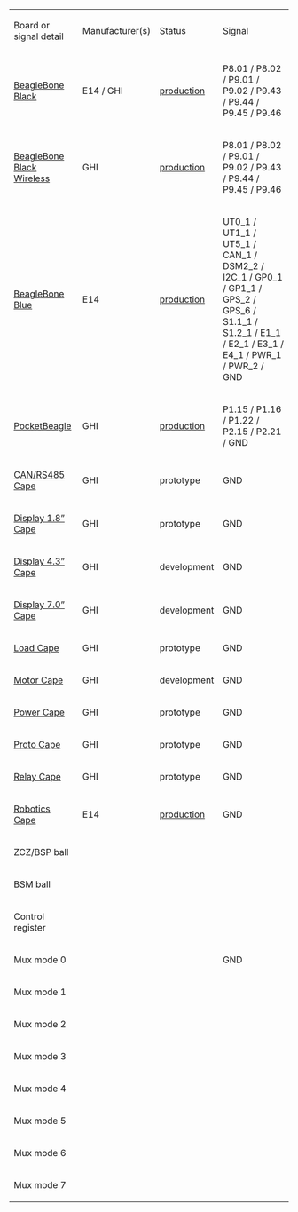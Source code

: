 {| class="wikitable" style="white-space:nowrap;"
| Board or signal detail
| Manufacturer(s)
| Status
| Signal
|-
| [https://github.com/beagleboard/beaglebone-black BeagleBone Black]
| E14 / GHI
| [https://beagleboard.org/black production]
| P8.01 / P8.02 / P9.01 / P9.02 / P9.43 / P9.44 / P9.45 / P9.46
| P8.03 / eMMC d6
| P8.04 / eMMC d7
| P8.05 / eMMC d2
| P8.06 / eMMC d3
| P8.07
| P8.08
| P8.09
| P8.10
| P8.11
| P8.12
| P8.13
| P8.14
| P8.15
| P8.16
| P8.17
| P8.18
| P8.19
| P8.20 / eMMC cmd
| P8.21 / eMMC clk
| P8.22 / eMMC d5
| P8.23 / eMMC d4
| P8.24 / eMMC d1
| P8.25 / eMMC d0
| P8.26
| P8.27 / hdmi
| P8.28 / hdmi
| P8.29 / hdmi
| P8.30 / hdmi
| P8.31 / hdmi / sysboot 14
| P8.32 / hdmi / sysboot 15
| P8.33 / hdmi / sysboot 13
| P8.34 / hdmi / sysboot 11
| P8.35 / hdmi / sysboot 12
| P8.36 / hdmi / sysboot 10
| P8.37 / hdmi / sysboot 8
| P8.38 / hdmi / sysboot 9
| P8.39 / hdmi / sysboot 6
| P8.40 / hdmi / sysboot 7
| P8.41 / hdmi / sysboot 4
| P8.42 / hdmi / sysboot 5
| P8.43 / hdmi / sysboot 2
| P8.44 / hdmi / sysboot 3
| P8.45 / hdmi / sysboot 0
| P8.46 / hdmi / sysboot 1
| P9.03 / P9.04
| P9.05 / P9.06 / VDD_5V
| P9.07 / P9.08 / SYS_5V
| P9.09
| P9.10 / -reset
| P9.11
| P9.12
| P9.13
| P9.14
| P9.15 / P9.15a
| P9.15 / P9.15b
| P9.16
| P9.17 / spi boot cs
| P9.18 / spi boot out
| P9.19 / cape i²c scl
| P9.20 / cape i²c sda
| P9.21 / spi boot in
| P9.22 / spi boot clk
| P9.23
| P9.24
| P9.25 / audio osc
| P9.26
| P9.27
| P9.28 / hdmi audio data
| P9.29 / hdmi audio fs
| P9.30
| P9.31 / hdmi audio clk
| P9.32
| P9.33
| P9.34
| P9.35
| P9.36
| P9.37
| P9.38
| P9.39
| P9.40
| P9.41 / P9.41a / jtag emu3
| P9.41 / P9.41b / jtag emu3
| P9.42 / P9.42a
| P9.42 / P9.42b
| user led 0
| user led 1
| user led 2
| user led 3
| console in
| console out
| eMMC reset
| 
| 
| 
| 
| 
| -audio osc enable
| -gnd
| -hdmi cec / jtag emu2
| -hdmi irq
| -TP9
| -usb A
| -usb A
| -usb A vbus
| -usb A vbus en
| -usb A vbus overcurrent
| -x
| -eth mdc
| -eth mdio
| -eth mii col
| -eth mii crs
| -eth mii rx clk
| -eth mii rx d0
| -eth mii rx d1
| -eth mii rx d2
| -eth mii rx d3
| -eth mii rx dv
| -eth mii rx err
| -eth mii tx clk
| -eth mii tx d0
| -eth mii tx d1
| -eth mii tx d2
| -eth mii tx d3
| -eth mii tx en
| -eth unused
| -jtag
| -jtag
| -jtag
| -jtag
| -jtag
| -jtag emu0
| -jtag emu1
| -local i²c scl
| -local i²c sda
| -pmic
| -pmic
| -pmic
| -pmic
| -pmic
| -pmic irq
| -rtc xtal
| -rtc xtal
| -rtc xtal
| -usb B
| -usb B
| -usb B id
| -usb B vbus
| -x
| -x
| -x
| -xtal
| -xtal
| -xtal
| -μSD cd / jtag emu4
| -μSD clk
| -μSD cmd
| -μSD d0
| -μSD d1
| -μSD d2
| -μSD d3
|-
| [https://github.com/beagleboard/beaglebone-black-wireless BeagleBone Black Wireless]
| GHI
| [https://beagleboard.org/black-wireless production]
| P8.01 / P8.02 / P9.01 / P9.02 / P9.43 / P9.44 / P9.45 / P9.46
| P8.03 / eMMC d6
| P8.04 / eMMC d7
| P8.05 / eMMC d2
| P8.06 / eMMC d3
| P8.07
| P8.08
| P8.09
| P8.10
| P8.11
| P8.12
| P8.13
| P8.14
| P8.15
| P8.16
| P8.17
| P8.18
| P8.19
| P8.20 / eMMC cmd
| P8.21 / eMMC clk
| P8.22 / eMMC d5
| P8.23 / eMMC d4
| P8.24 / eMMC d1
| P8.25 / eMMC d0
| P8.26
| P8.27 / hdmi
| P8.28 / hdmi
| P8.29 / hdmi
| P8.30 / hdmi
| P8.31 / hdmi / sysboot 14
| P8.32 / hdmi / sysboot 15
| P8.33 / hdmi / sysboot 13
| P8.34 / hdmi / sysboot 11
| P8.35 / hdmi / sysboot 12
| P8.36 / hdmi / sysboot 10
| P8.37 / hdmi / sysboot 8
| P8.38 / hdmi / sysboot 9
| P8.39 / hdmi / sysboot 6
| P8.40 / hdmi / sysboot 7
| P8.41 / hdmi / sysboot 4
| P8.42 / hdmi / sysboot 5
| P8.43 / hdmi / sysboot 2
| P8.44 / hdmi / sysboot 3
| P8.45 / hdmi / sysboot 0
| P8.46 / hdmi / sysboot 1
| P9.03 / P9.04
| P9.05 / P9.06 / VDD_5V
| P9.07 / P9.08 / SYS_5V
| P9.09
| P9.10 / -reset
| P9.11
| P9.12
| P9.13
| P9.14
| P9.15 / P9.15a
| P9.15 / P9.15b
| P9.16
| P9.17 / spi boot cs
| P9.18 / spi boot out
| P9.19 / cape i²c scl
| P9.20 / cape i²c sda
| P9.21 / spi boot in
| P9.22 / spi boot clk
| P9.23
| P9.24
| P9.25 / audio osc
| P9.26
| P9.27
| P9.28 / hdmi audio data
| P9.29 / hdmi audio fs
| P9.30
| P9.31 / hdmi audio clk
| P9.32
| P9.33
| P9.34
| P9.35
| P9.36
| P9.37
| P9.38
| P9.39
| P9.40
| P9.41 / P9.41a / jtag emu3
| P9.41 / P9.41b / jtag emu3
| P9.42 / P9.42a
| P9.42 / P9.42b
| user led 0
| user led 1
| user led 2
| user led 3
| console in
| console out
| eMMC reset
| 
| 
| 
| 
| 
| -audio osc enable
| -gnd
| -hdmi cec / jtag emu2
| -hdmi irq
| -TP9
| -usb A
| -usb A
| -usb A vbus
| -usb A vbus en
| -usb A vbus overcurrent
| -x
| -eth mdc
| -eth mdio
| -eth mii col
| -eth mii crs
| -eth mii rx clk
| -eth mii rx d0
| -eth mii rx d1
| -eth mii rx d2
| -eth mii rx d3
| -eth mii rx dv
| -eth mii rx err
| -eth mii tx clk
| -eth mii tx d0
| -eth mii tx d1
| -eth mii tx d2
| -eth mii tx d3
| -eth mii tx en
| -eth unused
| -jtag
| -jtag
| -jtag
| -jtag
| -jtag
| -jtag emu0
| -jtag emu1
| -local i²c scl
| -local i²c sda
| -pmic
| -pmic
| -pmic
| -pmic
| -pmic
| -pmic irq
| -rtc xtal
| -rtc xtal
| -rtc xtal
| -usb B
| -usb B
| -usb B id
| -usb B vbus
| -x
| -x
| -x
| -xtal
| -xtal
| -xtal
| -μSD cd / jtag emu4
| -μSD clk
| -μSD cmd
| -μSD d0
| -μSD d1
| -μSD d2
| -μSD d3
|-
| [https://github.com/beagleboard/beaglebone-blue BeagleBone Blue]
| E14
| [https://beagleboard.org/blue production]
| UT0_1 / UT1_1 / UT5_1 / CAN_1 / DSM2_2 / I2C_1 / GP0_1 / GP1_1 / GPS_2 / GPS_6 / S1.1_1 / S1.2_1 / E1_1 / E2_1 / E3_1 / E4_1 / PWR_1 / PWR_2 / GND
| -eMMC_DAT6
| -eMMC_DAT7
| -eMMC_DAT2
| -eMMC_DAT3
| RED
| GREEN
| PAUSE
| MODE
| E3_4 / EQEP_2B
| E3_3 / EQEP_2A
| MPWM_4
| BAT100
| E4_4
| E4_3
| BAT25
| 
| MPWM_3
| -eMMC_CMD
| -eMMC_CLK
| -eMMC_DAT5
| -eMMC_DAT4
| -eMMC_DAT1
| -eMMC_DAT0
| BAT75
| SERVO_1
| SERVO_2
| SERVO_3
| SERVO_4
| 
| BAT50
| E2_4 / EQEP_1B
| MDIR_2B
| E2_3 / EQEP_1A
| SERVO_PWR_EN
| UT5_4 / UART5_TX
| UT5_3 / UART5_RX
| SERVO_5
| SERVO_6
| SERVO_7
| SERVO_8
| MDIR_3B
| MDIR_3A
| MDIR_4A
| MDIR_4B
| UT0_2 / UT1_2 / UT5_2 / CAN_2 / DSM2_1 / I2C_2 / GP0_2 / GP1_2 / S1.1_2 / S1.2_2 / E1_2 / E2_2 / E3_2 / E4_2 / PWR_3 / 3.3V
| 
| PWR_4 / GPS_5 / 5.0V
| POWER_BTN
| RESET
| DSM_3 / UART4_RX
| 
| MDIR_1B
| MPWM_1
| MDIR_2A
| MDIR_1A
| MPWM_2
| I2C_3 / I2C1_SCL
| I2C_4 / I2C1_SDA
| -I2C2_SCL
| -I2C2_SDA
| GPS_4 / UART2_TX
| GPS_3 / UART2_RX
| 
| UT1_4 / UART1_TX
| -IMU-INT
| UT1_3 / UART1_RX
| 
| MDIR_1A
| S1.1_4 / S1.2_4 / SPI1_MISO
| S1.1_3 / S1.2_3 / SPI1_MOSI
| S1.1_5 / S1.2_5 / SPI1_SCK
| ADC_2 / VDD_ADC
| 
| 
| V_DIV_BAT / AIN6
| V_DIV_DC / AIN5
| ADC_5 / AIN2
| ADC_6 / AIN3
| ADC_3 / AIN0
| ADC_4 / AIN1
| 
| -MOT_STBY
| 
| E1_3 / EQEP_0A
| USR0
| USR1
| USR2
| USR3
| UT0_3 / UART0_RX
| UT0_4 / UART0_TX
| -eMMC_RST
| 
| 
| 
| 
| 
| 
| 
| SPI1_SS2 / S1.2_6
| 
| S1.1_6 / SPI1_SS1
| 
| 
| 
| 
| 
| 
| -BT_RTS
| -BT_CTS
| -WL_SDIO_D3
| 
| -WLBT_BUF_OE / GPIO106
| 
| -WL_SDIO_CLK
| -BT_TX
| -BT_RX
| -WL_SDIO_D0
| 
| -WL_EN / GPIO105
| -BT_EN / GPIO28
| 
| -WL_SDIO_D2
| -WL_SDIO_D1
| -WL_SDIO_CMD
| -WLAN_IRQ / GPIO29
| -JTAG
| -JTAG
| -JTAG
| -JTAG
| -JTAG
| -JTAG
| -JTAG
| -I2C0_SCL
| -I2C0_SDA
| 
| 
| 
| 
| 
| 
| 
| 
| 
| 
| 
| 
| 
| 
| 
| 
| -XTAL
| -XTAL
| -XTAL
| -MMC0_SDCD
| -MMC0_CLK
| -MMC0_CMD
| -MMC0_DAT0
| -MMC0_DAT1
| -MMC0_DAT2
| -MMC0_DAT3
|-
| [https://github.com/beagleboard/pocketbeagle PocketBeagle]
| GHI
| [https://beagleboard.org/pocket production]
| P1.15 / P1.16 / P1.22 / P2.15 / P2.21 / GND
| 
| 
| 
| 
| 
| 
| EEPROM-WP / GPIO69
| 
| P2.33 / GPIO45
| P2.24 / GPIO44
| P2.03 / GPIO23
| P1.34 / GPIO26
| P2.18 / GPIO47
| P2.22 / GPIO46
| P2.19 / GPIO27
| P2.17 / GPIO65
| 
| 
| 
| 
| 
| 
| 
| 
| P2.35 / AIN5 / GPIO86
| P1.35 / PRU1.10
| P1.02 / AIN6 / GPIO87
| P1.04 / PRU1.11
| sysboot 14
| sysboot 15
| sysboot 13
| sysboot 11
| sysboot 12
| sysboot 10
| sysboot 8
| sysboot 9
| sysboot 6
| sysboot 7
| sysboot 4
| sysboot 5
| sysboot 2
| sysboot 3
| sysboot 0
| sysboot 1
| P1.14 / P2.23 / VOUT-3.3V
| P1.01 / VIN
| P1.24 / P2.13 / VOUT-5V
| P2.12 / POWER_BTN
| P2.26 / NRESET
| P2.05 / UART4_RX
| P2.08 / GPIO60
| P2.07 / UART4_TX
| P2.01 / PWM1A
| 
| P2.20 / GPIO64
| 
| P1.06 / SPI0-CS
| P1.12 / SPI0-MOSI
| P1.28 / I2C2-SCL
| P1.26 / I2C2-SDA
| P1.10 / SPI0-MISO
| P1.08 / SPI0-CLK
| 
| P2.09 / I2C1-SCL
| P1.29 / PRU0.7
| P2.11 / I2C1-SDA
| P2.34 / PRU0.5
| P2.30 / PRU0.3
| P1.33 / PRU0.1
| P2.32 / PRU0.2
| P1.36 / PWM0A
| P1.17 / AIN.VREFN
| P1.27 / AIN4-1.8V
| P1.18 / AIN.VREFP
| P1.02 / AIN6 / GPIO87
| P2.35 / AIN5 / GPIO86
| P1.23 / AIN2-1.8V
| P1.25 / AIN3-1.8V
| P1.19 / AIN0-1.8V
| P1.21 / AIN1-1.8V
| P2.28 / PRU0.6
| P1.20 / PRU0.16
| P2.29 / SPI1-CLK
| P1.31 / PRU0.4
| user led 0
| user led 1
| user led 2
| user led 3
| P1.32 / UART0-RX
| P1.30 / UART0-TX
| P2.10 / GPIO52
| P2.36 / AIN7-1.8V
| EEPROM-WP / GPIO69
| P1.07 / USB-VIN
| P2.14 / BAT-VIN
| P2.16 / BAT-TEMP
| P2.02 / GPIO59
| P1.13 / USB1-ID
| P2.31 / SPI1-CS
| P2.06 / GPIO57
| P2.25 / SPI1-MOSI
| P1.09 / USB1-DN
| P1.11 / USB1-DP
| P1.05 / USB1-VBUS
| P1.03 / USB1-DRVVBUS
| P2.04 / GPIO58
| P2.27 / SPI1-MISO
| 
| 
| 
| 
| 
| 
| 
| 
| 
| 
| 
| 
| 
| 
| 
| 
| 
| 
| -JTAG
| -JTAG
| -JTAG
| -JTAG
| -JTAG
| -JTAG
| -JTAG
| -I2C0-SCL
| -I2C0-SDA
| 
| 
| 
| 
| 
| 
| 
| 
| 
| 
| 
| 
| 
| 
| 
| 
| -XTAL
| -XTAL
| -XTAL
| -MMC0-CD
| -MMC0_CLK
| -MMC0_CMD
| -MMC0_DAT0
| -MMC0_DAT1
| -MMC0_DAT2
| -MMC0_DAT3
|-
| [https://github.com/beagleboard/capes/blob/master/designs/CAN_RS485 CAN/RS485 Cape]
| GHI
| prototype
| GND
| 
| 
| 
| 
| 
| 
| 
| 
| 
| 
| 
| 
| 
| 
| 
| 
| 
| 
| 
| 
| 
| 
| 
| 
| 
| 
| 
| 
| 
| 
| 
| 
| 
| 
| 
| 
| 
| 
| 
| 
| 
| 
| 
| 
| VCC
| +5
| SYS.VOUT
| 
| 
| RS485.RX / UART4 RX
| RS485.TX / UART4 TX
| 
| 
| 
| 
| 
| 
| 
| SCL
| SDA
| 
| 
| 
| CAN.RD
| SINK.A / GPIO117
| CAN.TD
| SINK.B / GPIO115
| 
| 
| 
| 
| 
| 
| 
| LOOP.B / AIN6
| LOOP.A / AIN5
|-
| [https://github.com/beagleboard/capes/blob/master/designs/Display18 Display 1.8” Cape]
| GHI
| prototype
| GND
| 
| 
| 
| 
| 
| 
| 
| 
| LCD.DC
| BTN1
| LED2
| BTN2
| 
| BTN3
| 
| BTN4
| LED1
| 
| 
| 
| 
| 
| 
| LCD.BACKLIGHT
| LCD.RESET
| 
| 
| 
| 
| 
| 
| 
| 
| 
| 
| 
| 
| 
| 
| 
| 
| 
| 
| 
| VCC
| +5
| 
| 
| 
| 
| 
| 
| 
| 
| 
| 
| 
| 
| SCL
| SDA
| 
| 
| 
| 
| 
| 
| 
| SPI1.CS
| 
| SPI1.MOSI
| SPI1.SCLK
|-
| [https://github.com/beagleboard/capes/blob/master/designs/Display43 Display 4.3” Cape]
| GHI
| development
| GND
| 
| 
| 
| 
| 
| 
| 
| 
| 
| 
| 
| 
| 
| 
| 
| 
| 
| 
| 
| 
| 
| 
| 
| 
| LCD.VSYNC
| LCD.CLK
| LCD.HSYNC
| LCD.DEN
| LCD.R6
| LCD.R7
| LCD.R5
| LCD.R3
| LCD.R4
| LCD.G7
| LCD.G5
| LCD.G6
| LCD.G3
| LCD.G4
| LCD.B7
| LCD.G2
| LCD.B5
| LCD.B6
| LCD.B3
| LCD.B4
| VCC
| VDD_5V
| +5
| 
| 
| 
| 
| 
| LCD.BACKLIGHT
| 
| 
| 
| 
| 
| SCL
| SDA
| 
| 
| 
| 
| 
| 
| 
| 
| 
| CAP.TOUCH.IRQ
|-
| [https://github.com/beagleboard/capes/blob/master/designs/Display70 Display 7.0” Cape]
| GHI
| development
| GND
| 
| 
| 
| 
| 
| 
| 
| 
| 
| 
| 
| 
| 
| 
| 
| 
| 
| 
| 
| 
| 
| 
| 
| 
| LCD.VSYNC
| LCD.CLK
| LCD.HSYNC
| LCD.DEN
| LCD.R6
| LCD.R7
| LCD.R5
| LCD.R3
| LCD.R4
| LCD.G7
| LCD.G5
| LCD.G6
| LCD.G3
| LCD.G4
| LCD.B7
| LCD.G2
| LCD.B5
| LCD.B6
| LCD.B3
| LCD.B4
| VCC
| VDD_5V
| +5
| 
| 
| 
| 
| 
| LCD.BACKLIGHT
| 
| 
| 
| 
| 
| SCL
| SDA
| 
| 
| 
| 
| 
| 
| 
| 
| 
| CAP.TOUCH.IRQ
|-
| [https://github.com/beagleboard/capes/blob/master/designs/Load Load Cape]
| GHI
| prototype
| GND
| 
| 
| 
| 
| 
| 
| 
| 
| 
| 
| 
| 
| SINK7
| SINK5
| SINK8
| SINK6
| 
| 
| 
| 
| 
| 
| 
| 
| 
| 
| 
| 
| 
| 
| 
| 
| 
| 
| 
| 
| 
| 
| 
| 
| 
| 
| 
| 
| VCC
| 
| 
| 
| 
| 
| SINK3
| 
| 
| SINK4
| -SINK4
| 
| 
| 
| SCL
| SDA
| 
| 
| 
| 
| 
| 
| 
| 
| 
| SINK2
| 
| 
| 
| 
| 
| 
| 
| 
| 
| 
| 
| 
| SINK1
| -SINK1
|-
| [https://github.com/beagleboard/capes/blob/master/designs/Motor Motor Cape]
| GHI
| development
| GND
| 
| 
| 
| 
| M2.HIGH
| M1.HIGH
| M3.HIGH
| M4.HIGH
| 
| 
| M3.PWM2.B
| 
| 
| 
| 
| 
| M4.PWM2.A
| 
| 
| 
| 
| 
| 
| 
| 
| 
| 
| 
| 
| 
| 
| 
| 
| 
| 
| 
| 
| 
| 
| 
| 
| 
| 
| 
| VCC
| +5
| SYS.VOUT
| 
| 
| 
| 
| 
| M2.PWM1.A
| 
| 
| M1.PWM1.B
| 
| 
| SCL
| SDA
|-
| [https://github.com/beagleboard/capes/blob/master/designs/Power Power Cape]
| GHI
| prototype
| GND
| 
| 
| 
| 
| 
| 
| 
| 
| 
| 
| 
| 
| 
| 
| 
| 
| 
| 
| 
| 
| 
| 
| 
| 
| 
| 
| 
| 
| 
| 
| 
| 
| 
| 
| 
| 
| 
| 
| 
| 
| 
| 
| 
| 
| VCC
| +5
| SYS.VOUT
| PWR.BTN
| SYS.RESET#
| 
| 
| 
| 
| 
| 
| 
| 
| 
| SCL
| SDA
|-
| [https://github.com/beagleboard/capes/blob/master/designs/Proto Proto Cape]
| GHI
| prototype
| GND
| 
| 
| 
| 
| 
| 
| 
| 
| 
| 
| 
| 
| 
| 
| 
| 
| 
| 
| 
| 
| 
| 
| 
| 
| 
| 
| 
| 
| 
| 
| 
| 
| 
| 
| 
| 
| 
| 
| 
| 
| 
| 
| 
| 
| VCC
| 
| 
| 
| 
| 
| 
| 
| 
| 
| 
| 
| 
| 
| SCL
| SDA
|-
| [https://github.com/beagleboard/capes/blob/master/designs/Relay Relay Cape]
| GHI
| prototype
| GND
| 
| 
| 
| 
| 
| 
| 
| 
| 
| 
| 
| 
| 
| 
| 
| 
| 
| 
| 
| 
| 
| 
| 
| 
| 
| 
| 
| 
| 
| 
| 
| 
| 
| 
| 
| 
| 
| 
| 
| 
| 
| 
| 
| 
| VCC
| 
| +5
| 
| 
| 
| 
| 
| 
| 
| 
| 
| 
| 
| SCL
| SDA
| 
| 
| RELAY4
| 
| RELAY3
| 
| RELAY2
| 
| 
| RELAY1
|-
| [https://github.com/beagleboard/capes/blob/master/designs/Robotics Robotics Cape]
| E14
| [http://beagleboard.org/RoboticsCape/ production]
| GND
| 
| 
| 
| 
| RED
| GREEN
| PAUSE
| MODE
| QEP_2B
| QEP_2A
| PWM_2B
| LED_4
| QEP_4B
| QEP_4A
| LED_1
| LED_2
| PWM_2A
| 
| 
| 
| 
| 
| 
| LED_3
| SVO1
| SVO2
| SVO3
| SVO4
| 
| 
| QEP_1B
| MDIR_2B
| QEP_1A
| SERVO_EN
| UART5_TX
| UART5_RX
| SVO5
| SVO6
| SVO7
| SVO8
| MDIR_3B
| MDIR_3A
| MDIR_4A
| MDIR_4B
| 3.3V
| 5.0V
| SYS_5V
| PWR
| RESET
| UART4_RX
| MDIR_1A
| MDIR_1B
| PWM_1A
| MDIR_2A
| -MDIR_2A
| PWM_1B
| I2C1_SCL
| I2C1_SDA
| I2C2_SCL
| I2C2_SDA
| UART2_TX
| UART2_RX
| SPI1_SS2
| UART1_TX
| IMU_INT
| UART1_RX
| QEP_0B
| SPI1_SS1
| SPI1_MISO
| SPI1_MOSI
| SPI1_SCK
| VDD_ADC
| 
| GND
| V_DIV_BAT
| V_DIV_DC
| AIN2
| AIN3
| AIN0
| AIN1
| -MOT_STBY
| MOT_STBY
| -QEP_0A
| QEP_0A
|-
| ZCZ/BSP ball
| 
| 
| 
| R9
| T9
| R8
| T8
| R7
| T7
| T6
| U6
| R12
| T12
| T10
| T11
| U13
| V13
| U12
| V12
| U10
| V9
| U9
| V8
| U8
| V7
| U7
| V6
| U5
| V5
| R5
| R6
| V4
| T5
| V3
| U4
| V2
| U3
| U1
| U2
| T3
| T4
| T1
| T2
| R3
| R4
| R1
| R2
| 
| 
| 
| 
| A10
| T17
| U18
| U17
| U14
| R13
| T13
| T14
| A16
| B16
| D17
| D18
| B17
| A17
| V14
| D15
| A14
| D16
| C13
| C12
| B13
| D12
| A13
| A9
| C8
| B9
| A8
| B8
| B7
| A7
| B6
| C7
| D13
| D14
| C18
| B12
| V15
| U15
| T15
| V16
| E15
| E16
| R14
| C9
| 
| 
| 
| 
| V17
| P17
| A15
| U16
| E17
| R18
| R17
| T18
| F15
| T16
| E18
| M18
| M17
| H16
| H17
| L18
| M16
| L15
| L16
| L17
| J17
| J15
| K18
| K17
| K16
| K15
| J18
| J16
| H18
| C11
| B11
| A11
| A12
| B10
| C14
| B14
| C16
| C17
| B15
| B5
| 
| 
| 
| B18
| 
| 
| 
| 
| 
| 
| 
| 
| F16
| 
| 
| 
| 
| C15
| G17
| G18
| G16
| G15
| F18
| F17
|-
| BSM ball
| 
| 
| 
| P4
| R4
| R1
| T3
| M1
| N1
| N3
| N2
| R6
| P6
| P5
| R5
| P7
| T6
| T5
| T7
| T4
| P1
| P2
| T1
| T2
| R2
| R3
| P3
| F3
| F1
| F2
| E1
| 
| 
| 
| 
| 
| 
| 
| 
| 
| 
| 
| 
| G1
| 
| G3
| G2
| 
| 
| 
| T11
| R11
| P15
| N14
| R16
| P12
| T12
| R7
| T13
| A14
| B14
| A10
| B10
| B13
| A13
| R12
| B11
| C4
| A11
| B3
| B1
| A2
| B2
| A1
| B9
| C7
| B7
| C9
| C8
| B6
| C6
| A8
| B8
| C3
| B4
| C5
| A3
| P13
| T14
| R14
| P14
| A12
| B12
| R13
| D7
| M2
| P9 / R9 / T9
| P9 / R9 / T9
| N6
| T16
| L14
| A4
| T15
| C13
| L16
| L15
| M15
| M14
| R15
| C12
| 
| 
| 
| 
| 
| 
| 
| 
| 
| 
| 
| 
| 
| 
| 
| 
| 
| 
| D2
| C1
| C2
| D1
| D3
| E2
| E3
| C10
| C11
| P11
| N5
| 
| 
| 
| D4
| 
| 
| 
| 
| 
| 
| 
| 
| 
| 
| P16
| N16
| N15
| C14
| B15
| B16
| A16
| A15
| C16
| C15
|-
| Control register
| 
| 
| 
| 818
| 81C
| 808
| 80C
| 890
| 894
| 89C
| 898
| 834
| 830
| 824
| 828
| 83C
| 838
| 82C
| 88C
| 820
| 884
| 880
| 814
| 810
| 804
| 800
| 87C
| 8E+00
| 8E+08
| 8E+04
| 8EC
| 8D8
| 8DC
| 8D4
| 8CC
| 8D0
| 8C8
| 8C0
| 8C4
| 8B8
| 8BC
| 8B0
| 8B4
| 8A8
| 8AC
| 8A0
| 8A4
| 
| 
| 
| 
| 9B8
| 870
| 878
| 874
| 848
| 840
| 888
| 84C
| 95C
| 958
| 97C
| 978
| 954
| 950
| 844
| 984
| 9AC
| 980
| 9A4
| 99C
| 994
| 998
| 990
| 
| 
| 
| 
| 
| 
| 
| 
| 
| 9A8
| 9B4
| 964
| 9A0
| 854
| 858
| 85C
| 860
| 970
| 974
| 850
| 
| 
| 
| 
| 
| 86C
| A2C
| 9B0
| 864
| 96C
| A20
| A24
| A30
| A34
| 868
| 968
| 94C
| 948
| 908
| 90C
| 930
| 940
| 93C
| 938
| 934
| 918
| 910
| 92C
| 928
| 924
| 920
| 91C
| 914
| 944
| 9D0
| 9D4
| 9D8
| 9DC
| 9E+00
| 9E+04
| 9E+08
| 98C
| 988
| 9BC
| 9F8
| 9FC
| A00
| A04
| 9C0
| 9EC
| 9F0
| 9F4
| A08
| A0C
| A14
| A18
| A10
| A1C
| A28
| 9C4
| 9C8
| 9CC
| 960
| 900
| 904
| 8FC
| 8F8
| 8F4
| 8F0
|-
| Mux mode 0
| 
| 
| GND
| gpmc d6
| gpmc d7
| gpmc d2
| gpmc d3
| gpmc adv/ale
| gpmc oe/re
| gpmc be0/cle
| gpmc we
| gpmc d13
| gpmc d12
| gpmc d9
| gpmc d10
| gpmc d15
| gpmc d14
| gpmc d11
| gpmc clk
| gpmc d8
| gpmc cs 2
| gpmc cs 1
| gpmc d5
| gpmc d4
| gpmc d1
| gpmc d0
| gpmc cs 0
| lcd vsync
| lcd pclk
| lcd hsync
| lcd oe/acb
| lcd d14
| lcd d15
| lcd d13
| lcd d11
| lcd d12
| lcd d10
| lcd d8
| lcd d9
| lcd d6
| lcd d7
| lcd d4
| lcd d5
| lcd d2
| lcd d3
| lcd d0
| lcd d1
| VOUT-3.3V
| VIN
| VOUT-5V
| POWER
| reset in/out
| gpmc wait 0
| gpmc be1
| gpmc wp
| gpmc a2
| gpmc a0
| gpmc cs 3
| gpmc a3
| spi 0 cs 0
| spi 0 data 1
| uart 1 rts
| uart 1 cts
| spi 0 data 0
| spi 0 clk
| gpmc a1
| uart 1 txd
| asp 0 tx hclk
| uart 1 rxd
| asp 0 rx fs
| asp 0 rx hclk
| asp 0 tx fs
| asp 0 data 0
| asp 0 tx clk
| vrefn
| ain4
| vrefp
| ain6
| ain5
| ain2
| ain3
| ain0
| ain1
| asp 0 data 1
| dma event 1
| eCAP 0
| asp 0 rx clk
| gpmc a5
| gpmc a6
| gpmc a7
| gpmc a8
| uart 0 rxd
| uart 0 txd
| gpmc a4
| ain7
| eeprom wp
| VIN-USB
| VIN-BAT
| BAT-TEMP
| gpmc a11
| usb 1 id
| dma event 0
| gpmc a9
| uart 0 rts
| usb 1 d−
| usb 1 d+
| usb 1 vbus in
| usb 1 vbus out en
| gpmc a10
| uart 0 cts
| mdio clk
| mdio data
| mii 0 col
| mii 0 crs
| mii 0 rxclk
| mii 0 rxd0
| mii 0 rxd1
| mii 0 rxd2
| mii 0 rxd3
| mii 0 rxdv
| mii 0 rxer
| mii 0 txclk
| mii 0 txd0
| mii 0 txd1
| mii 0 txd2
| mii 0 txd3
| mii 0 txen
| rmii 0 refclk
| jtag tms
| jtag tdi
| jtag tdo
| jtag tck
| jtag trst
| emu 0
| emu 1
| i²c 0 scl
| i²c 0 sda
| por
| rtc por
| power en
| wakeup
| rtc ldo en
| mpu irq
| osc 1 (rtc) in
| osc 1 (rtc) out
| rtc gnd
| usb 0 d−
| usb 0 d+
| usb 0 id
| usb 0 vbus in
| usb 0 charge en
| usb 0 vbus out en
| usb 1 charge en
| osc 0 in
| osc 0 out
| osc 0 gnd
| spi 0 cs 1
| mmc 0 clk
| mmc 0 cmd
| mmc 0 d0
| mmc 0 d1
| mmc 0 d2
| mmc 0 d3
|-
| Mux mode 1
| 
| 
| 
| mmc 1 d6
| mmc 1 d7
| mmc 1 d2
| mmc 1 d3
| -
| -
| -
| -
| lcd d18
| lcd d19
| lcd d22
| lcd d21
| lcd d16
| lcd d17
| lcd d20
| lcd mclk
| lcd d23
| gpmc be1
| gpmc clk
| mmc 1 d5
| mmc 1 d4
| mmc 1 d1
| mmc 1 d0
| -
| gpmc a8
| gpmc a10
| gpmc a9
| gpmc a11
| gpmc a18
| gpmc a19
| gpmc a17
| gpmc a15
| gpmc a16
| gpmc a14
| gpmc a12
| gpmc a13
| gpmc a6
| gpmc a7
| gpmc a4
| gpmc a5
| gpmc a2
| gpmc a3
| gpmc a0
| gpmc a1
| 
| 
| 
| 
| -
| mii 1 crs
| mii 1 col
| mii 1 rxer
| mii 1 txd3
| mii 1 txen
| gpmc a3
| mii 1 txd2
| mmc 2 wp
| mmc 1 wp
| timer 5
| timer 6
| uart 2 txd
| uart 2 rxd
| mii 1 rxdv
| mmc 2 wp
| qep 0 strobe
| mmc 1 wp
| qep 0 in B
| pwm sync in
| pwm 0 out B
| pwm 0 tripzone
| pwm 0 out A
| 
| 
| 
| 
| 
| 
| 
| 
| 
| qep 0 index
| -
| uart 3 txd
| qep 0 in A
| mii 1 txd0
| mii 1 txclk
| mii 1 rxclk
| mii 1 rxd3
| spi 1 cs 0
| spi 1 cs 1
| mii 1 txd1
| 
| 
| 
| 
| 
| mii 1 rxd0
| -
| -
| mii 1 rxd2
| uart 4 txd
| -
| -
| -
| -
| mii 1 rxd1
| uart 4 rxd
| timer 5
| timer 6
| rmii 1 refclk
| rmii 0 crs/rxdv
| uart 2 txd
| rmii 0 rxd0
| rmii 0 rxd1
| uart 3 txd
| uart 3 rxd
| lcd mclk
| rmii 0 rxer
| uart 2 rxd
| rmii 0 txd0
| rmii 0 txd1
| can 0 rx
| can 0 tx
| rmii 0 txen
| dma event 2
| -
| -
| -
| -
| -
| -
| -
| timer 7
| timer 4
| -
| -
| -
| -
| -
| -
| -
| -
| -
| -
| -
| -
| -
| -
| -
| -
| -
| -
| -
| uart 3 rxd
| gpmc a24
| gpmc a25
| gpmc a23
| gpmc a22
| gpmc a21
| gpmc a20
|-
| Mux mode 2
| 
| 
| 
| -
| -
| -
| -
| timer 4
| timer 7
| timer 5
| timer 6
| mmc 1 d5
| mmc 1 d4
| mmc 1 d1
| mmc 1 d2
| mmc 1 d7
| mmc 1 d6
| mmc 1 d3
| gpmc wait 1
| mmc 1 d0
| mmc 1 cmd
| mmc 1 clk
| -
| -
| -
| -
| -
| gpmc a1
| pru mii 0 crs
| gpmc a2
| pru mii 1 crs
| qep 1 index
| qep 1 strobe
| qep 1 in B
| pwm 1 out B
| qep 1 in A
| pwm 1 out A
| pwm 1 tripzone
| pwm sync out
| pru edio in 6
| pru edio in 7
| pru mii 0 txd1
| pru mii 0 txd0
| pru mii 0 txd3
| pru mii 0 txd2
| pru mii 0 txclk
| pru mii 0 txen
| 
| 
| 
| 
| -
| gpmc cs 4
| gpmc cs 6
| gpmc cs 5
| rgmii 1 txd3
| rgmii 1 txctl
| rmii 1 crs/rxdv
| rgmii 1 txd2
| i²c 1 scl
| i²c 1 sda
| can 0 rx
| can 0 tx
| i²c 2 scl
| i²c 2 sda
| rgmii 1 rxctl
| can 1 rx
| asp 0 data 3
| can 1 tx
| asp 0 data 3
| asp 0 data 2
| -
| -
| -
| 
| 
| 
| 
| 
| 
| 
| 
| 
| -
| timer clkin
| spi 1 cs 1
| asp 0 data 2
| rgmii 1 txd0
| rgmii 1 txclk
| rgmii 1 rxclk
| rgmii 1 rxd3
| can 0 tx
| can 0 rx
| rgmii 1 txd1
| 
| 
| 
| 
| 
| rgmii 1 rxd0
| -
| timer 4
| rgmii 1 rxd2
| can 1 rx
| -
| -
| -
| -
| rgmii 1 rxd1
| can 1 tx
| uart 5 txd
| uart 5 rxd
| spi 1 clk
| spi 1 data 0
| rgmii 0 rxclk
| rgmii 0 rxd0
| rgmii 0 rxd1
| rgmii 0 rxd2
| rgmii 0 rxd3
| rgmii 0 rxctl
| spi 1 data 1
| rgmii 0 txclk
| rgmii 0 txd0
| rgmii 0 txd1
| rgmii 0 txd2
| rgmii 0 txd3
| rgmii 0 txctl
| spi 1 cs 0
| -
| -
| -
| -
| -
| -
| -
| uart 2 rts
| uart 2 cts
| -
| -
| -
| -
| -
| -
| -
| -
| -
| -
| -
| -
| -
| -
| -
| -
| -
| -
| -
| eCAP 1
| uart 3 cts
| uart 3 rts
| uart 5 rts
| uart 5 cts
| uart 4 rts
| uart 4 cts
|-
| Mux mode 3
| 
| 
| 
| -
| -
| -
| -
| -
| -
| -
| -
| mmc 2 d1
| mmc 2 d0
| mmc 2 d5
| mmc 2 d6
| mmc 2 d3
| mmc 2 d2
| mmc 2 d7
| mmc 2 clk
| mmc 2 d4
| pru edio in 7
| pru edio in 6
| -
| -
| -
| -
| -
| pru edio in 2
| pru edio in 4
| pru edio in 3
| pru edio in 5
| asp 0 data 1
| asp 0 tx hclk
| asp 0 rx fs
| asp 0 rx hclk
| asp 0 rx clk
| asp 0 data 0
| asp 0 tx clk
| asp 0 tx fs
| qep 2 index
| qep 2 strobe
| qep 2 in A
| qep 2 in B
| pwm 2 tripzone
| pwm sync out
| pwm 2 out A
| pwm 2 out B
| 
| 
| 
| 
| -
| rmii 1 crs/rxdv
| mmc 2 d3
| rmii 1 rxer
| mmc 2 d1
| rmii 1 txen
| mmc 2 cmd
| mmc 2 d2
| pwm sync in
| pwm 0 tripzone
| i²c 2 scl
| i²c 2 sda
| pwm 0 out B
| pwm 0 out A
| mmc 2 d0
| i²c 1 scl
| asp 1 data 1
| i²c 1 sda
| asp 1 tx fs
| spi 1 cs 0
| spi 1 data 0
| spi 1 data 1
| spi 1 clk
| 
| 
| 
| 
| 
| 
| 
| 
| 
| asp 1 data 0
| clkout 1
| pru eCAP
| asp 1 tx clk
| rmii 1 txd0
| mmc 2 d4
| mmc 2 d5
| mmc 2 d6
| i²c 2 sda
| i²c 2 scl
| rmii 1 txd1
| 
| 
| 
| 
| 
| rmii 1 rxd0
| -
| clkout 0
| mmc 2 d7
| i²c 1 scl
| -
| -
| -
| -
| rmii 1 rxd1
| i²c 1 sda
| uart 3 rts
| uart 3 cts
| uart 5 rxd
| i²c 1 sda
| mmc 0 d6
| asp 1 tx hclk
| asp 1 data 3
| mmc 0 d4
| mmc 0 d5
| uart 5 txd
| i²c 1 scl
| mmc 0 d7
| asp 1 data 2
| asp 1 rx fs
| uart 4 txd
| uart 4 rxd
| timer 4
| uart 5 txd
| -
| -
| -
| -
| -
| -
| -
| eCAP 1
| eCAP 2
| -
| -
| -
| -
| -
| -
| -
| -
| -
| -
| -
| -
| -
| -
| -
| -
| -
| -
| -
| mmc 0 pow
| uart 2 rxd
| uart 2 txd
| uart 3 txd
| uart 3 rxd
| timer 6
| timer 5
|-
| Mux mode 4
| 
| 
| 
| -
| -
| -
| -
| -
| -
| -
| -
| qep 2 in B
| qep 2 in A
| pwm 2 out B
| pwm 2 tripzone
| qep 2 strobe
| qep 2 index
| pwm sync out
| pru mii 1 crs
| pwm 2 out A
| pru edio out 7
| pru edio out 6
| -
| -
| -
| -
| -
| pru edio out 2
| pru edio out 4
| pru edio out 3
| pru edio out 5
| uart 5 rxd
| asp 0 data 3
| asp 0 data 3
| asp 0 data 2
| asp 0 data 2
| -
| uart 5 txd
| uart 5 rxd
| pru edio out 6
| pru edio out 7
| -
| -
| -
| -
| -
| -
| 
| 
| 
| 
| -
| mmc 1 cd
| gpmc dir
| mmc 2 cd
| gpmc a18
| gpmc a16
| pru mii 0 crs
| gpmc a19
| uart pru txd
| uart pru rxd
| spi 1 cs 1
| spi 1 cs 0
| uart pru rts
| uart pru cts
| gpmc a17
| -
| jtag emu 4
| -
| jtag emu 2
| eCAP 2
| mmc 1 cd
| mmc 2 cd
| mmc 0 cd
| 
| 
| 
| 
| 
| 
| 
| 
| 
| jtag emu 3
| timer 7
| spi 1 clk
| mmc 0 wp
| gpmc a21
| gpmc a22
| gpmc a23
| gpmc a24
| eCAP 2
| eCAP 1
| gpmc a20
| 
| 
| 
| 
| 
| gpmc a27
| -
| spi 1 cs 1
| gpmc a25
| spi 1 data 1
| -
| -
| -
| -
| gpmc a26
| spi 1 data 0
| mmc 0 wp
| mmc 0 cd
| asp 1 data 2
| asp 1 tx clk
| mmc 1 d1
| asp 1 rx hclk
| asp 1 rx fs
| mmc 1 d3
| mmc 1 d2
| asp 1 tx clk
| asp 1 tx fs
| mmc 1 d0
| asp 1 rx clk
| asp 1 data 1
| asp 1 data 0
| asp 1 tx fs
| asp 1 data 0
| asp 1 data 3
| -
| -
| -
| -
| -
| -
| -
| -
| -
| -
| -
| -
| -
| -
| -
| -
| -
| -
| -
| -
| -
| -
| -
| -
| -
| -
| -
| -
| dma event 2
| can 1 tx
| can 1 rx
| uart 1 ri
| uart 1 dtr
| uart 1 dsr
| uart 1 dcd
|-
| Mux mode 5
| 
| 
| 
| -
| -
| -
| -
| -
| -
| -
| -
| pru mii 0 txd1
| pru mii 0 txd2
| pru mii 0 col
| pru mii 0 txen
| pru eCAP
| pru mii 0 txd0
| pru mii 0 txd3
| pru mdio clock
| pru mii 0 txclk
| pru 1 out 13
| pru 1 out 12
| -
| -
| -
| -
| -
| pru 1 out 8
| pru 1 out 10
| pru 1 out 9
| pru 1 out 11
| pru mii 0 rxclk
| pru mii 0 rxdv
| pru mii 0 rxer
| pru mii 0 rxd0
| pru mii 0 rxlink
| pru mii 0 rxd1
| pru mii 0 rxd3
| pru mii 0 rxd2
| pru 1 out 6
| pru 1 out 7
| pru 1 out 4
| pru 1 out 5
| pru 1 out 2
| pru 1 out 3
| pru 1 out 0
| pru 1 out 1
| 
| 
| 
| 
| -
| pru mii 1 col
| pru mii 1 rxlink
| pru mii 1 txen
| pru mii 1 txd2
| pru mii 1 txclk
| pru mdio data
| pru mii 1 txd1
| pru edio in 1
| pru edio in 0
| uart pru rts
| uart pru cts
| pru edio latch
| pru edio sof
| pru mii 1 txd3
| uart pru txd
| pru 0 out 7
| uart pru rxd
| pru 0 out 5
| pru 0 out 3
| pru 0 out 1
| pru 0 out 2
| pru 0 out 0
| 
| 
| 
| 
| 
| 
| 
| 
| 
| pru 0 out 6
| pru 0 in 16
| mmc 0 wp
| pru 0 out 4
| pru mii 1 rxd3
| pru mii 1 rxd2
| pru mii 1 rxd1
| pru mii 1 rxd0
| pru 1 out 14
| pru 1 out 15
| pru mii 1 txd0
| 
| 
| 
| 
| 
| pru mii 1 rxer
| -
| pru 1 in 16
| pru mii 1 rxclk
| spi 1 cs 0
| -
| -
| -
| -
| pru mii 1 rxdv
| timer 7
| mmc 1 clk
| mmc 1 cmd
| mmc 2 d3
| uart 5 cts
| uart 1 dsr
| asp 1 rx clk
| qep 0 strobe
| uart 1 ri
| uart 1 dtr
| mmc 2 d0
| uart 5 rts
| uart 1 dcd
| qep 0 in B
| qep 0 in A
| mmc 2 d2
| mmc 2 d1
| qep 0 index
| mmc 0 pow
| -
| -
| -
| -
| -
| -
| -
| -
| -
| -
| -
| -
| -
| -
| -
| -
| -
| -
| -
| -
| -
| -
| -
| -
| -
| -
| -
| -
| mmc 0 cd
| pru 0 out 12
| pru 0 out 13
| pru 0 out 11
| pru 0 out 10
| pru 0 out 9
| pru 0 out 8
|-
| Mux mode 6
| 
| 
| 
| -
| -
| -
| -
| -
| -
| -
| -
| pru 0 out 15
| pru 0 out 14
| -
| -
| pru 0 in 15
| pru 0 in 14
| -
| asp 0 rx fs
| -
| pru 1 in 13
| pru 1 in 12
| -
| -
| -
| -
| -
| pru 1 in 8
| pru 1 in 10
| pru 1 in 9
| pru 1 in 11
| uart 5 cts
| uart 5 rts
| uart 4 rts
| uart 3 rts
| uart 4 cts
| uart 3 cts
| uart 2 cts
| uart 2 rts
| pru 1 in 6
| pru 1 in 7
| pru 1 in 4
| pru 1 in 5
| pru 1 in 2
| pru 1 in 3
| pru 1 in 0
| pru 1 in 1
| 
| 
| 
| 
| -
| uart 4 rxd
| asp 0 rx clk
| uart 4 txd
| pwm 1 out A
| pwm 1 tripzone
| jtag emu 4
| pwm 1 out B
| pru edio out 1
| pru edio out 0
| pru edc latch 1
| pru edc latch 0
| jtag emu 3
| jtag emu 2
| pwm sync out
| pru 0 in 16
| pru 0 in 7
| pru 1 in 16
| pru 0 in 5
| pru 0 in 3
| pru 0 in 1
| pru 0 in 2
| pru 0 in 0
| 
| 
| 
| 
| 
| 
| 
| 
| 
| pru 0 in 6
| jtag emu 3
| dma event 2
| pru 0 in 4
| qep 1 in B
| qep 1 index
| qep 1 strobe
| asp 0 tx clk
| pru 1 in 14
| pru 1 in 15
| qep 1 in A
| 
| 
| 
| 
| 
| asp 0 data 1
| -
| jtag emu 2
| asp 0 tx fs
| pru edc sync 1 out
| -
| -
| -
| -
| asp 0 data 0
| pru edc sync 0 out
| mmc 2 clk
| mmc 2 cmd
| asp 0 data 2
| uart 2 rxd
| asp 0 tx fs
| asp 0 data 3
| mmc 2 clk
| asp 0 data 1
| asp 0 data 0
| asp 0 rx clk
| uart 2 txd
| asp 0 tx clk
| mmc 1 clk
| mmc 1 cmd
| asp 0 tx hclk
| asp 0 rx fs
| mmc 2 cmd
| asp 1 tx hclk
| -
| -
| -
| -
| -
| -
| -
| -
| -
| -
| -
| -
| -
| -
| -
| -
| -
| -
| -
| -
| -
| -
| -
| -
| -
| -
| -
| -
| jtag emu 4
| pru 0 in 12
| pru 0 in 13
| pru 0 in 11
| pru 0 in 10
| pru 0 in 9
| pru 0 in 8
|-
| Mux mode 7
| 
| 
| 
| gpio 1.06
| gpio 1.07
| gpio 1.02
| gpio 1.03
| gpio 2.02
| gpio 2.03
| gpio 2.05
| gpio 2.04
| gpio 1.13
| gpio 1.12
| gpio 0.23
| gpio 0.26
| gpio 1.15
| gpio 1.14
| gpio 0.27
| gpio 2.01
| gpio 0.22
| gpio 1.31
| gpio 1.30
| gpio 1.05
| gpio 1.04
| gpio 1.01
| gpio 1.00
| gpio 1.29
| gpio 2.22
| gpio 2.24
| gpio 2.23
| gpio 2.25
| gpio 0.10
| gpio 0.11
| gpio 0.09
| gpio 2.17
| gpio 0.08
| gpio 2.16
| gpio 2.14
| gpio 2.15
| gpio 2.12
| gpio 2.13
| gpio 2.10
| gpio 2.11
| gpio 2.08
| gpio 2.09
| gpio 2.06
| gpio 2.07
| 
| 
| 
| 
| -
| gpio 0.30
| gpio 1.28
| gpio 0.31
| gpio 1.18
| gpio 1.16
| gpio 2.00
| gpio 1.19
| gpio 0.05
| gpio 0.04
| gpio 0.13
| gpio 0.12
| gpio 0.03
| gpio 0.02
| gpio 1.17
| gpio 0.15
| gpio 3.21
| gpio 0.14
| gpio 3.19
| gpio 3.17
| gpio 3.15
| gpio 3.16
| gpio 3.14
| 
| 
| 
| 
| 
| 
| 
| 
| 
| gpio 3.20
| gpio 0.20
| gpio 0.07
| gpio 3.18
| gpio 1.21
| gpio 1.22
| gpio 1.23
| gpio 1.24
| gpio 1.10
| gpio 1.11
| gpio 1.20
| 
| 
| 
| 
| 
| gpio 1.27
| -
| gpio 0.19
| gpio 1.25
| gpio 1.09
| -
| -
| -
| gpio 3.13
| gpio 1.26
| gpio 1.08
| gpio 0.01
| gpio 0.00
| gpio 3.00
| gpio 3.01
| gpio 3.10
| gpio 2.21
| gpio 2.20
| gpio 2.19
| gpio 2.18
| gpio 3.04
| gpio 3.02
| gpio 3.09
| gpio 0.28
| gpio 0.21
| gpio 0.17
| gpio 0.16
| gpio 3.03
| gpio 0.29
| -
| -
| -
| -
| -
| gpio 3.07
| gpio 3.08
| gpio 3.06
| gpio 3.05
| -
| -
| -
| -
| -
| -
| -
| -
| -
| -
| -
| -
| -
| -
| gpio 0.18
| -
| -
| -
| -
| gpio 0.06
| gpio 2.30
| gpio 2.31
| gpio 2.29
| gpio 2.28
| gpio 2.27
| gpio 2.26
|}
